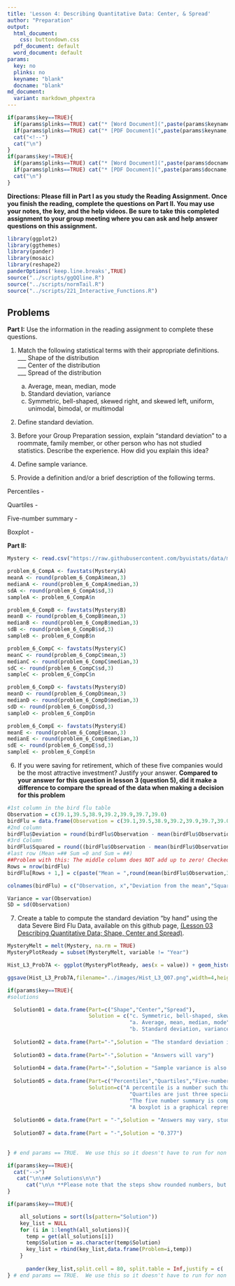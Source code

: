 ```yaml
---
title: 'Lesson 4: Describing Quantitative Data: Center, & Spread'
author: "Preparation"
output:
  html_document:
    css: buttondown.css
  pdf_document: default
  word_document: default
params:
  key: no
  plinks: no
  keyname: "blank"
  docname: "blank"
md_document:
  variant: markdown_phpextra
---
```


```r
if(params$key==TRUE){
  if(params$plinks==TRUE) cat("* [Word Document](",paste(params$keyname,"docx",sep="."),")\n")
  if(params$plinks==TRUE) cat("* [PDF Document](",paste(params$keyname,"pdf",sep="."),")\n")
  cat("<!--")
  cat("\n")
} 
if(params$key!=TRUE){
  if(params$plinks==TRUE) cat("* [Word Document](",paste(params$docname,"docx",sep="."),")\n")
  if(params$plinks==TRUE) cat("* [PDF Document](",paste(params$docname,"pdf",sep="."),")\n")
  cat("\n")
}
```

**Directions: Please fill in Part I as you study the Reading Assignment. Once you finish the reading, complete the questions on Part II. You may use your notes, the key, and the help videos. Be sure to take this completed assignment to your group meeting where you can ask and help answer questions on this assignment.**

```r
library(ggplot2)
library(ggthemes)
library(pander)
library(mosaic)
library(reshape2)
panderOptions('keep.line.breaks',TRUE)
source("../scripts/ggQQline.R")
source("../scripts/normTail.R")
source("../scripts/221_Interactive_Functions.R")
```

## Problems

**Part I:**  Use the information in the reading assignment to complete these questions.

1. Match the following statistical terms with their appropriate definitions.    
    ___ Shape of the distribution   
    ___ Center of the distribution    
    ___ Spread of the distribution    

    a. Average, mean, median, mode
    b. Standard deviation, variance
    c. Symmetric, bell-shaped, skewed right, and skewed left, uniform, unimodal, bimodal, or multimodal

2. Define standard deviation.

3. Before your Group Preparation session, explain "standard deviation" to a roommate, family member, or other person who has not studied statistics.  Describe the experience.  How did you explain this idea?

4. Define sample variance.

5. Provide a definition and/or a brief description of the following terms.

Percentiles -

Quartiles -

Five-number summary - 

Boxplot - 

**Part II:**  

```r

Mystery <- read.csv("https://raw.githubusercontent.com/byuistats/data/master/MysteryInvestmentOpportunities/MysteryInvestmentOpportunities.csv",header = TRUE, stringsAsFactors = FALSE)

problem_6_CompA <- favstats(Mystery$A)
meanA <- round(problem_6_CompA$mean,3)
medianA <- round(problem_6_CompA$median,3)
sdA <- round(problem_6_CompA$sd,3)
sampleA <- problem_6_CompA$n

problem_6_CompB <- favstats(Mystery$B)
meanB <- round(problem_6_CompB$mean,3)
medianB <- round(problem_6_CompB$median,3)
sdB <- round(problem_6_CompB$sd,3)
sampleB <- problem_6_CompB$n

problem_6_CompC <- favstats(Mystery$C)
meanC <- round(problem_6_CompC$mean,3)
medianC <- round(problem_6_CompC$median,3)
sdC <- round(problem_6_CompC$sd,3)
sampleC <- problem_6_CompC$n

problem_6_CompD <- favstats(Mystery$D)
meanD <- round(problem_6_CompD$mean,3)
medianD <- round(problem_6_CompD$median,3)
sdD <- round(problem_6_CompD$sd,3)
sampleD <- problem_6_CompD$n

problem_6_CompE <- favstats(Mystery$E)
meanE <- round(problem_6_CompE$mean,3)
medianE <- round(problem_6_CompE$median,3)
sdE <- round(problem_6_CompE$sd,3)
sampleE <- problem_6_CompE$n

```

6. If you were saving for retirement, which of these five companies would be the most attractive investment?  Justify your answer.
**Compared to your answer for this question in lesson 3 (question 5), did it make a difference to compare the spread of the data when making a decision for this problem **

```r
#1st column in the bird flu table
Observation = c(39.1,39.5,38.9,39.2,39.9,39.7,39.0)
birdFlu = data.frame(Observation = c(39.1,39.5,38.9,39.2,39.9,39.7,39.0))
#2nd column
birdFlu$Deviation = round(birdFlu$Observation - mean(birdFlu$Observation),3)
#3rd Column
birdFlu$Squared = round((birdFlu$Observation - mean(birdFlu$Observation))^2,3)
#last row (Mean =## Sum =0 and Sum = ##)
##Problem with this: The middle column does NOT add up to zero! Checked it on excel as well. Doesn't add to zero 
Rows = nrow(birdFlu)
birdFlu[Rows + 1,] = c(paste("Mean = ",round(mean(birdFlu$Observation,3)),sep = ""),paste("Sum = ",round(sum(birdFlu$Deviation),3),sep = ""),paste("Sum = ",round(sum(birdFlu$Squared),3),sep = ""))

colnames(birdFlu) = c("Observation, x","Deviation from the mean","Squared Deviation from the Mean")

Variance = var(Observation)
SD = sd(Observation)
```

7.	Create a table to compute the standard deviation "by hand" using the data Severe Bird Flu Data, available on this github page, [(Lesson 03 Describing Quantitative Data; Shape, Center and Spread)](https://byuistats.github.io/BYUI_M221_Book/Data). 

```r
MysteryMelt = melt(Mystery, na.rm = TRUE)
MysteryPlotReady = subset(MysteryMelt, variable != "Year")

Hist_L3_Prob7A <- ggplot(MysteryPlotReady, aes(x = value)) + geom_histogram(binwidth = 15,colour="white") + facet_wrap(~variable,nrow = 5)

ggsave(Hist_L3_Prob7A,filename="../images/Hist_L3_Q07.png",width=4,height=4)
```

```r
if(params$key==TRUE){
#solutions

  Solution01 = data.frame(Part=c("Shape","Center","Spread"),
                          Solution = c("c. Symmetric, bell-shaped, skewed right, and skewed left, uniform, unimodal, bimodal, or multimodal",
                                       "a. Average, mean, median, mode",
                                       "b. Standard deviation, variance"))
  
  Solution02 = data.frame(Part="-",Solution = "The standard deviation is a measure of the spread in a distribution.  If the standard deviation is small then the data tend to be closer together.  If the standard deviation is large, the data is usually more spread out.")
  
  Solution03 = data.frame(Part="-",Solution = "Answers will vary")
  
  Solution04 = data.frame(Part="-",Solution = "Sample variance is also a measure of spread in a data set.  The sample variance is an estimator of the true population variance.  The sample variance is just the sample standard deviation squared or $s^2$.")
  
  Solution05 = data.frame(Part=c("Percentiles","Quartiles","Five-number summary","Boxplot"),
                          Solution=c("A percentile is a number such that a specified percentage of the data are at or below this number, such as at the 50th percentile, this value is as large or larger than 50% of all the data.",
                                       "Quartiles are just three special percentiles, $25^{th}$, $50^{th}$, and $75^{th}$ percentiles divide the data into fourths.",
                                       "The five number summary is comprised of the minimum, first quartile, median, third quartile, and maximum.  It is just a good way to summarize the data into just five numbers.",
                                       "A boxplot is a graphical representation of the five-number summary."))
  
  Solution06 = data.frame(Part = "-",Solution = "Answers may vary, students should choose a company and justify why. They will probably choose B or C, because they have the highest means.")
  
  Solution07 = data.frame(Part = "-",Solution = "0.377")  
  
  
} # end params == TRUE.  We use this so it doesn't have to run for non answer key path. 
```

```r
if(params$key==TRUE){
  cat("-->")
   cat("\n\n## Solutions\n\n")
      cat("\n\n **Please note that the steps show rounded numbers, but that the final answers to the problems are calculated without rounding.**")
}
```

```r
if(params$key==TRUE){

    all_solutions = sort(ls(pattern="Solution"))
    key_list = NULL
    for (i in 1:length(all_solutions)){
      temp = get(all_solutions[i])
      temp$Solution = as.character(temp$Solution)
      key_list = rbind(key_list,data.frame(Problem=i,temp))
    }
    
      pander(key_list,split.cell = 80, split.table = Inf,justify = c( 'center', 'left',"left"))
} # end params == TRUE.  We use this so it doesn't have to run for non answer key path.

```


